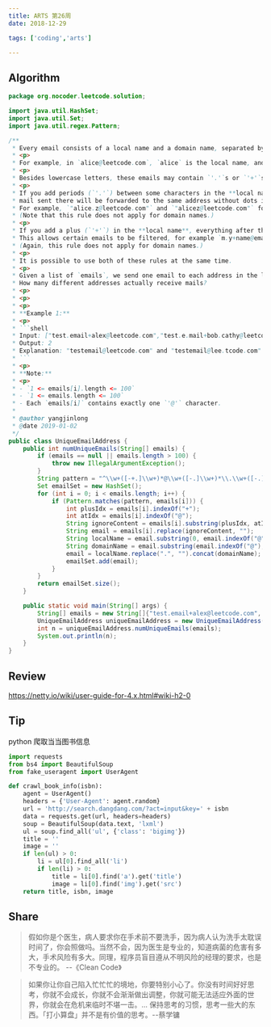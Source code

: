 ```yaml
---
title: ARTS 第26周
date: 2018-12-29

tags: ['coding','arts']

---
```


## Algorithm

```java
package org.nocoder.leetcode.solution;

import java.util.HashSet;
import java.util.Set;
import java.util.regex.Pattern;

/**
 * Every email consists of a local name and a domain name, separated by the @ sign.
 * <p>
 * For example, in `alice@leetcode.com`, `alice` is the local name, and `leetcode.com` is the domain name.
 * <p>
 * Besides lowercase letters, these emails may contain `'.'`s or `'+'`s.
 * <p>
 * If you add periods (`'.'`) between some characters in the **local name** part of an email address,
 * mail sent there will be forwarded to the same address without dots in the local name.
 * For example, `"alice.z@leetcode.com"` and `"alicez@leetcode.com"` forward to the same email address.
 * (Note that this rule does not apply for domain names.)
 * <p>
 * If you add a plus (`'+'`) in the **local name**, everything after the first plus sign will be **ignored**.
 * This allows certain emails to be filtered, for example `m.y+name@email.com` will be forwarded to `my@email.com`.
 * (Again, this rule does not apply for domain names.)
 * <p>
 * It is possible to use both of these rules at the same time.
 * <p>
 * Given a list of `emails`, we send one email to each address in the list.
 * How many different addresses actually receive mails?
 * <p>
 * <p>
 * <p>
 * **Example 1:**
 * <p>
 * ```shell
 * Input: ["test.email+alex@leetcode.com","test.e.mail+bob.cathy@leetcode.com","testemail+david@lee.tcode.com"]
 * Output: 2
 * Explanation: "testemail@leetcode.com" and "testemail@lee.tcode.com" actually receive mails
 * ```
 * <p>
 * **Note:**
 * <p>
 * - `1 <= emails[i].length <= 100`
 * - `1 <= emails.length <= 100`
 * - Each `emails[i]` contains exactly one `'@'` character.
 *
 * @author yangjinlong
 * @date 2019-01-02
 */
public class UniqueEmailAddress {
    public int numUniqueEmails(String[] emails) {
        if (emails == null || emails.length > 100) {
            throw new IllegalArgumentException();
        }
        String pattern = "^\\w+([-+.]\\w+)*@\\w+([-.]\\w+)*\\.\\w+([-.]\\w+)*$";
        Set emailSet = new HashSet();
        for (int i = 0; i < emails.length; i++) {
            if (Pattern.matches(pattern, emails[i])) {
                int plusIdx = emails[i].indexOf("+");
                int atIdx = emails[i].indexOf("@");
                String ignoreContent = emails[i].substring(plusIdx, atIdx);
                String email = emails[i].replace(ignoreContent, "");
                String localName = email.substring(0, email.indexOf("@"));
                String domainName = email.substring(email.indexOf("@"), email.length() - 1);
                email = localName.replace(".", "").concat(domainName);
                emailSet.add(email);
            }
        }
        return emailSet.size();
    }

    public static void main(String[] args) {
        String[] emails = new String[]{"test.email+alex@leetcode.com", "test.e.mail+bob.cathy@leetcode.com", "testemail+david@lee.tcode.com"};
        UniqueEmailAddress uniqueEmailAddress = new UniqueEmailAddress();
        int n = uniqueEmailAddress.numUniqueEmails(emails);
        System.out.println(n);
    }
}
```



## Review

https://netty.io/wiki/user-guide-for-4.x.html#wiki-h2-0

## Tip

python 爬取当当图书信息

```python
import requests
from bs4 import BeautifulSoup
from fake_useragent import UserAgent

def crawl_book_info(isbn):
    agent = UserAgent()
    headers = {'User-Agent': agent.random}
    url = 'http://search.dangdang.com/?act=input&key=' + isbn
    data = requests.get(url, headers=headers)
    soup = BeautifulSoup(data.text, 'lxml')
    ul = soup.find_all('ul', {'class': 'bigimg'})
    title = ''
    image = ''
    if len(ul) > 0:
        li = ul[0].find_all('li')
        if len(li) > 0:
            title = li[0].find('a').get('title')
            image = li[0].find('img').get('src')
    return title, isbn, image
```

## Share

> 假如你是个医生，病人要求你在手术前不要洗手，因为病人认为洗手太耽误时间了，你会照做吗。当然不会，因为医生是专业的，知道病菌的危害有多大，手术风险有多大。同理，程序员盲目遵从不明风险的经理的要求，也是不专业的。 --《Clean Code》

> 如果你让你自己陷入忙忙忙的境地，你要特别小心了。你没有时间好好思考，你就不会成长，你就不会渐渐做出调整，你就可能无法适应外面的世界，你就会在危机来临时不堪一击。... 保持思考的习惯，思考一些大的东西。「打小算盘」并不是有价值的思考。--蔡学镛